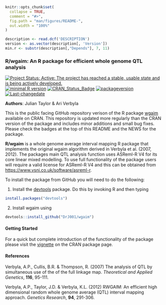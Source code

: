 
<!-- README.md is generated from README.Rmd. Please edit that file -->

```r
knitr::opts_chunk$set(
  collapse = TRUE,
  comment = "#>",
  fig.path = "man/figures/README-",
  out.width = "100%"
)
```

```r
description <- read.dcf('DESCRIPTION')
version <- as.vector(description[, 'Version'])
min.r <- substr(description[,"Depends"], 7, 11)
```

### R/wgaim: An R package for efficient whole genome QTL analysis

<!-- badges: start -->

[![Project Status: Active:  The project has reached a stable, usable state and is being actively developed.](http://www.repostatus.org/badges/latest/active.svg)](http://www.repostatus.org/#active)
[![minimal R version](https://img.shields.io/badge/R%3E%3D-`r min.r`-6666ff.svg)](https://cran.r-project.org/)
[![CRAN_Status_Badge](https://www.r-pkg.org/badges/version/wgaim)](https://cran.r-project.org/package=wgaim) 
[![packageversion](https://img.shields.io/badge/Package%20version-`r gsub('-', '--', version)`-orange.svg?style=flat-square)](/commits/master)
[![Last-changedate](https://img.shields.io/badge/last%20change-`r gsub('-', '--', Sys.Date())`-yellowgreen.svg)](/commits/master)
<!-- badges: end -->

**Authors**: Julian Taylor & Ari Verbyla

This is the public facing GitHub repository verison of the R package [wgaim](https://cran.r-project.org/package=wgaim) available on CRAN. This repository is updated more regularly than the CRAN version of the package and includes minor additions and small bug fixes. Please check the badges at the top of this README and the NEWS for the package. 

**R/wgaim** is a whole genome average interval mapping R package that implements the original wgaim algorithm derived in Verbyla et al. (2007, 2012). The packages main QTL analysis function uses ASReml-R V4 for its core linear mixed modelling. To use full functionality of the package users will require a valid license for ASReml-R V4 and this can be obtained from [https://www.vsni.co.uk/software/asreml-r](https://www.vsni.co.uk/software/asreml-r). 

To install the package from GitHub you will need to do the following: 

1. Install the [devtools](https://cran.r-project.org/package=devtools) package. Do this by invoking R and then typing

```r
install.packages("devtools")
```

2. Install wgaim using 

```r
devtools::install_github("DrJ001/wgaim")
```

#### Getting Started

For a quick but complete introduction of the functionality of the package please visit the [vignette](https://cran.r-project.org/web/packages/wgaim/vignettes/wgaim_intro.html) on the CRAN package page.

#### References

Verbyla, A.P., Cullis, B.R. & Thompson, R. (2007) The analysis of QTL by simultaneous use of the of the full linkage map. *Theoretical and Applied Genetics*, **116**, 95-111.

Verbyla, A.P., Taylor, J.D. & Verbyla, K.L. (2012) RWGAIM: An efficient high dimensional random whole genome average (QTL) interval mapping approach. *Genetics Research*, **94**, 291-306.